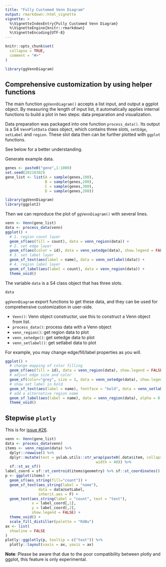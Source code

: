 ```yaml
---
title: "Fully Customed Venn Diagram"
output: rmarkdown::html_vignette
vignette: >
  %\VignetteIndexEntry{Fully Customed Venn Diagram}
  %\VignetteEngine{knitr::rmarkdown}
  %\VignetteEncoding{UTF-8}
---
```


```r
knitr::opts_chunk$set(
  collapse = TRUE,
  comment = "#>"
)
```

```r
library(ggVennDiagram)
```

## Comprehensive customization by using helper functions

The main function `ggVennDiagram()` accepts a list input, and output a ggplot object. 
By measuring the length of input list, it automatically applies internal functions 
to build a plot in two steps: data preparation and visualization. 

Data preparation was packaged into one function `process_data()`. Its output
is a S4 `VennPlotData` class object, which contains three slots, `setEdge`, 
`setLabel` and `region`. These slot data then can be further plotted with `ggplot` 
functions. 

See below for a better understanding.

Generate example data.

```r
genes <- paste0("gene",1:1000)
set.seed(20210302)
gene_list <- list(A = sample(genes,100),
                  B = sample(genes,200),
                  C = sample(genes,300),
                  D = sample(genes,200))

library(ggVennDiagram)
library(ggplot2)
```

Then we can reproduce the plot of `ggVennDiagram()` with several lines.

```r
venn <- Venn(gene_list)
data <- process_data(venn)
ggplot() +
  # 1. region count layer
  geom_sf(aes(fill = count), data = venn_region(data)) +
  # 2. set edge layer
  geom_sf(aes(color = id), data = venn_setedge(data), show.legend = FALSE) +
  # 3. set label layer
  geom_sf_text(aes(label = name), data = venn_setlabel(data)) +
  # 4. region label layer
  geom_sf_label(aes(label = count), data = venn_region(data)) +
  theme_void()
```

The variable `data` is a S4 class object that has three slots.

```r
data
```


`ggVennDiagram` export functions to get these data, and they can be used 
for comprehensive customization in user-side.

- `Venn()`: Venn object constructor, use this to construct a Venn object from list.
- `process_data()`: process data with a Venn object
- `venn_region()`: get region data to plot
- `venn_setedge()`: get setedge data to plot
- `venn_setlabel()`: get setlabel data to plot


For example, you may change edge/fill/label properties as you will.

```r
ggplot() +
  # change mapping of color filling
  geom_sf(aes(fill = id), data = venn_region(data), show.legend = FALSE) +  
  # adjust edge size and color
  geom_sf(color="grey", size = 3, data = venn_setedge(data), show.legend = FALSE) +  
  # show set label in bold
  geom_sf_text(aes(label = name), fontface = "bold", data = venn_setlabel(data)) +  
  # add a alternative region name
  geom_sf_label(aes(label = name), data = venn_region(data), alpha = 0.5) +  
  theme_void()
```

## Stepwise `plotly`

This is for [issue #26](https://github.com/gaospecial/ggVennDiagram/issues/26).

```r
venn <- Venn(gene_list)
data <- process_data(venn)
items <- venn_region(data) %>%
  dplyr::rowwise() %>%
  dplyr::mutate(text = yulab.utils::str_wrap(paste0(.data$item, collapse = " "),
                                         width = 40)) %>%
  sf::st_as_sf()
label_coord = sf::st_centroid(items$geometry) %>% sf::st_coordinates()
p <- ggplot(items) +
  geom_sf(aes_string(fill="count")) +
  geom_sf_text(aes_string(label = "name"),
               data = data@setLabel,
               inherit.aes = F) +
  geom_text(aes_string(label = "count", text = "text"),
            x = label_coord[,1],
            y = label_coord[,2],
            show.legend = FALSE) +
  theme_void() +
  scale_fill_distiller(palette = "RdBu")
ax <- list(
  showline = FALSE
)
plotly::ggplotly(p, tooltip = c("text")) %>%
  plotly::layout(xaxis = ax, yaxis = ax)
```

**Note**: Please be aware that due to the poor compatibility between plotly and ggplot, this feature is only experimental.
